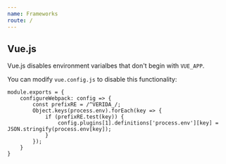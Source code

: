 ```yaml
---
name: Frameworks
route: /
---
```


## Vue.js

Vue.js disables environment varialbes that don't begin with `VUE_APP`.

You can modify `vue.config.js` to disable this functionality:

```
module.exports = {
    configureWebpack: config => {
        const prefixRE = /^VERIDA_/;
        Object.keys(process.env).forEach(key => {
            if (prefixRE.test(key)) {
                config.plugins[1].definitions['process.env'][key] = JSON.stringify(process.env[key]);
            }
        });
    }
}
```